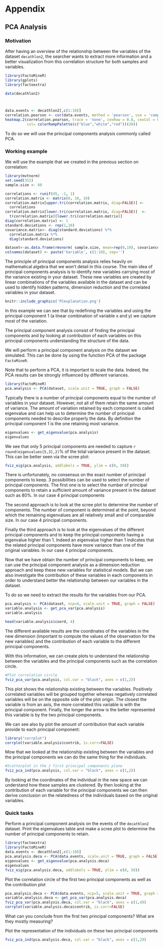 # Appendix


## PCA Analysis

### Motivation

After having an overview of the relationship between the variables of the dataset `decathlon2`, the searcher wants  to extract more information and a better visualization from this correlation structure for both samples and variables. 

```r
library(FactoMineR)
library(gplots)
library(factoextra)

data(decathlon2)



data.events <- decathlon2[,c(1:10)]
correlation.pearson <- cor(data.events, method = 'pearson', use = 'complete.obs')
heatmap.2(correlation.pearson, trace = 'none', cexRow = 0.8, cexCol = 0.8, 
          col= colorRampPalette(c("blue","white","red"))(20))

```

To do so we will use the principal components analysis commonly called PCA.

### Working example

We will use the example that we created in the previous section on correlation:

```r

library(mvtnorm)
set.seed(352)
sample.size <- 60

correlations <- runif(45, -1, 1)
correlation.matrix <- matrix(0, 10, 10)
correlation.matrix[upper.tri(correlation.matrix, diag=FALSE)] <- 
  correlations 
correlation.matrix[lower.tri(correlation.matrix, diag=FALSE)]  <- 
  t(correlation.matrix)[lower.tri(correlation.matrix)]
diag(correlation.matrix) <- 1
standard.deviations <- rep(1,10)
covariance.matrix<- diag(standard.deviations) %*% 
  correlation.matrix %*% 
  diag(standard.deviations)

dataset<-as.data.frame(rmvnorm( sample.size, mean=rep(0,10), covariance.matrix))
colnames(dataset) <- paste('Variable', c(1:10), sep='')

```

The principle of principal components analysis relies heavily on mathematical algebra that we won't detail in this course. The main idea of principal components analysis is to identify new variables carrying most of the variance existing in your dataset. These new variables are created by linear combinations of the variables available in the dataset and can be used to identify hidden patterns, dimension reduction and the correlated variables in your dataset.


```r
knitr::include_graphics('PCexplanation.png')
```

In this example we can see that by redefining the variables and using the principal component 1 (a linear combination of variable x and y) we capture most of the variation. 

The principal component analysis consist of finding the principal components and by looking at contribution of each variables on this principal components understanding the structure of the data.

We will perform  a principal component analysis on the dataset we simulated. This can be done by using the function PCA of the package `FactoMineR`. 

Note that to perform a PCA, it is important to scale the data. Indeed, the PCA results can be strongly influenced by different variances.

```r
library(FactoMineR)
pca.analysis <- PCA(dataset, scale.unit = TRUE, graph = FALSE)
```

Typically there is a number of principal components equal to the number of variables in your dataset. However, not all of them retain the same amount of variance. The amount of variation retained by each component is called eigenvalue and can help us to determine the number of principal components needed to describe properly the data. By definition the principal component 1 is the one retaining most variance.

```r
eigenvalues <- get_eigenvalue(pca.analysis)
eigenvalues
```

We see that only 5 principal components are needed to capture `r round(eigenvalues[5,3],2)`% of the total variance present in the dataset. This can be better seen via the scree plot:

```r
fviz_eig(pca.analysis, addlabels = TRUE, ylim = c(0, 50))
```

There is unfortunately, no consensus on the exact number of principal components to keep. 3 possibilities can be used to select the number of principal components. The first one is to select the number of principal components to retain a sufficient amount of variance present in the dataset such as 80%. In our case 4 principal components

The second approach is to look at the scree plot to determine the number of components. The number of component is determined at the point, beyond which the remaining eigenvalues are all relatively small and of comparable size. In our case 4 principal components.

Finally the third approach is to look at the eigenvalues of the different principal components and to keep the principal components having a eigenvalue higher than 1. Indeed an eigenvalue higher than 1 indicates that the related principal components have more variance than one of the original variables. In our case 4 principal components.

Now that we have obtain the number of principal components to keep, we can use the principal component analysis as a dimension reduction approach and keep these new variables for statistical models. But we can also investigate the contribution of these variables in each components in order to understand better the relationship between our variables in the dataset.

To do so we need to extract the results for the variables from our PCA.

```r
pca.analysis <- PCA(dataset, ncp=4, scale.unit = TRUE, graph = FALSE)
variable.analysis <- get_pca_var(pca.analysis)
variable.analysis

head(variable.analysis$coord, 4)
```

The different  available results are the coordinates of the variables in the new dimension (important to compute the values of the observation for the new variables) and the contribution of each variable to the different principal components.

With this information, we can create plots to understand the relationship between the variables and the principal components such as the correlation circle.

```r
#Plot correlation circle
fviz_pca_var(pca.analysis, col.var = "black", axes = c(1,2))
```

This plot shows the relationship existing between the variables. Positively correlated variables will be grouped together whereas negatively correlated variables will be on the opposite side of the plot origin. The closest the variable is from an axis, the more correlated this variable is with the principal component. Finally, the longer the arrow is the better represented this variable is by the two principal components.

We can see also by plot the amount of contribution that each variable provide to each principal component:

```r
library("corrplot")
corrplot(variable.analysis$contrib, is.corr=FALSE)
```

Mow that we looked at the relationship existing between the variables and the principal components we can do the same thing for the individuals.


```r
#Scatterplot in the 2 first principal components plane
fviz_pca_ind(pca.analysis, col.var = "black", axes = c(1,2))

```


By looking at the coordinates of the individual in the new space we can understand how these samples are clustered. By then looking at the contribution of each variable for the principal components we can then derive conclusion on the relatedness of the individuals based on the original variables.

### Quick tasks

Perform a principal component analysis on the events of the `decathlon2` dataset. Print the eigenvalues table and make a scree plot to determine the number of principal components to retain.
```r
library(factoextra)
library(FactoMineR)
data.events <- decathlon2[,c(1:10)]
pca.analysis.deca <- PCA(data.events, scale.unit = TRUE, graph = FALSE)
eigenvalues <- get_eigenvalue(pca.analysis.deca)
eigenvalues
fviz_eig(pca.analysis.deca, addlabels = TRUE, ylim = c(0, 50))
```

Plot the correlation circle of the first two principal components as well as the contribution plot
```r
pca.analysis.deca <- PCA(data.events, ncp=5, scale.unit = TRUE, graph = FALSE)
variable.analysis.deca <- get_pca_var(pca.analysis.deca)
fviz_pca_var(pca.analysis.deca, col.var = "black", axes = c(1,4))
corrplot(variable.analysis.deca$contrib, is.corr=FALSE)
```

What can you conclude from the first two principal components? What are they mostly measuring?

Plot the representation of the individuals on these two principal components

```r
fviz_pca_ind(pca.analysis.deca, col.var = "black", axes = c(1,2))
```